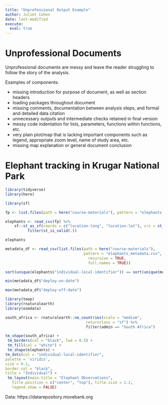```yaml
---
title: "Unprofessional Output Example"
author: Juliet Cohen
date: last-modified
execute: 
  eval: true
---
```


# Unprofessional Documents

Unprofessional documents are messy and leave the reader struggling to follow the story of the analysis.

Examples of components:

- missing introduction for purpose of document, as well as section headers
- loading packages throughout document
- missing comments, documentation between analysis steps, and formal and detailed data citation
- unnecessary outputs and intermediate checks retained in final version
- messy code indentation for lists, parameters, functions within functions, etc.
- very plain plot/map that is lacking important components such as legend, appropriate zoom level, name of study area, etc.
- missing map explanation or general document conclusion

# Elephant tracking in Krugar National Park

```r
library(tidyverse)
library(here)
```

```r
library(sf)

fp <- list.files(path = here("course-materials"), pattern = "elephants.csv", recursive = TRUE, full.names = TRUE)

elephants <- read_csv(fp) %>% 
    sf::st_as_sf(coords = c("location-long", "location-lat"), crs = st_crs(4326)) %>%
          filter(st_is_valid(.))

elephants
```

```r
metadata_df <- read_csv(list.files(path = here("course-materials"),
                                   pattern = "elephants_metadata.csv",
                                     recursive = TRUE,
                                     full.names = TRUE))
```

```r
sort(unique(elephants$"individual-local-identifier")) == sort(unique(metadata_df$"animal-id"))
```

```r
min(metadata_df$"deploy-on-date")
```

```r
max(metadata_df$"deploy-off-date")
```

```r
library(tmap)
library(rnaturalearth)
library(osmdata)
```

```r
south_africa <- rnaturalearth::ne_countries(scale = "medium",
                                    returnclass = "sf") %>%
                                    filter(admin == "South Africa")

tm_shape(south_africa) +
 tm_borders(col = "black", lwd = 0.5) +
 tm_fill(col = "white") +
 tm_shape(elephants) +
tm_dots(col = "individual-local-identifier",
palette = 'viridis',
size = 0.1,
border.col = "black",
title = "Individual") +
 tm_layout(main.title = "Elephant Observations",
   title.position = c("center", "top"), title.size = 1.2,
   legend.show = FALSE)
```


Data: https://datarepository.movebank.org

